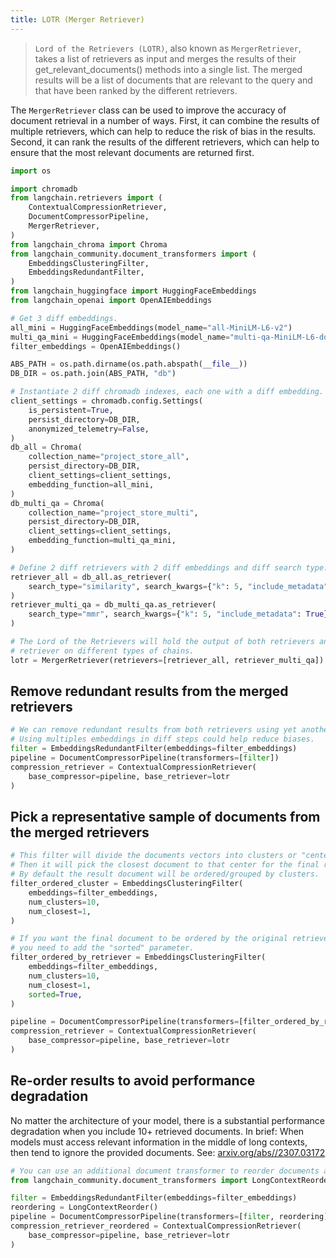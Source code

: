 ```yaml
---
title: LOTR (Merger Retriever)
---
```


>`Lord of the Retrievers (LOTR)`, also known as `MergerRetriever`, takes a list of retrievers as input and merges the results of their get_relevant_documents() methods into a single list. The merged results will be a list of documents that are relevant to the query and that have been ranked by the different retrievers.

The `MergerRetriever` class can be used to improve the accuracy of document retrieval in a number of ways. First, it can combine the results of multiple retrievers, which can help to reduce the risk of bias in the results. Second, it can rank the results of the different retrievers, which can help to ensure that the most relevant documents are returned first.

```python
import os

import chromadb
from langchain.retrievers import (
    ContextualCompressionRetriever,
    DocumentCompressorPipeline,
    MergerRetriever,
)
from langchain_chroma import Chroma
from langchain_community.document_transformers import (
    EmbeddingsClusteringFilter,
    EmbeddingsRedundantFilter,
)
from langchain_huggingface import HuggingFaceEmbeddings
from langchain_openai import OpenAIEmbeddings

# Get 3 diff embeddings.
all_mini = HuggingFaceEmbeddings(model_name="all-MiniLM-L6-v2")
multi_qa_mini = HuggingFaceEmbeddings(model_name="multi-qa-MiniLM-L6-dot-v1")
filter_embeddings = OpenAIEmbeddings()

ABS_PATH = os.path.dirname(os.path.abspath(__file__))
DB_DIR = os.path.join(ABS_PATH, "db")

# Instantiate 2 diff chromadb indexes, each one with a diff embedding.
client_settings = chromadb.config.Settings(
    is_persistent=True,
    persist_directory=DB_DIR,
    anonymized_telemetry=False,
)
db_all = Chroma(
    collection_name="project_store_all",
    persist_directory=DB_DIR,
    client_settings=client_settings,
    embedding_function=all_mini,
)
db_multi_qa = Chroma(
    collection_name="project_store_multi",
    persist_directory=DB_DIR,
    client_settings=client_settings,
    embedding_function=multi_qa_mini,
)

# Define 2 diff retrievers with 2 diff embeddings and diff search type.
retriever_all = db_all.as_retriever(
    search_type="similarity", search_kwargs={"k": 5, "include_metadata": True}
)
retriever_multi_qa = db_multi_qa.as_retriever(
    search_type="mmr", search_kwargs={"k": 5, "include_metadata": True}
)

# The Lord of the Retrievers will hold the output of both retrievers and can be used as any other
# retriever on different types of chains.
lotr = MergerRetriever(retrievers=[retriever_all, retriever_multi_qa])
```

## Remove redundant results from the merged retrievers

```python
# We can remove redundant results from both retrievers using yet another embedding.
# Using multiples embeddings in diff steps could help reduce biases.
filter = EmbeddingsRedundantFilter(embeddings=filter_embeddings)
pipeline = DocumentCompressorPipeline(transformers=[filter])
compression_retriever = ContextualCompressionRetriever(
    base_compressor=pipeline, base_retriever=lotr
)
```

## Pick a representative sample of documents from the merged retrievers

```python
# This filter will divide the documents vectors into clusters or "centers" of meaning.
# Then it will pick the closest document to that center for the final results.
# By default the result document will be ordered/grouped by clusters.
filter_ordered_cluster = EmbeddingsClusteringFilter(
    embeddings=filter_embeddings,
    num_clusters=10,
    num_closest=1,
)

# If you want the final document to be ordered by the original retriever scores
# you need to add the "sorted" parameter.
filter_ordered_by_retriever = EmbeddingsClusteringFilter(
    embeddings=filter_embeddings,
    num_clusters=10,
    num_closest=1,
    sorted=True,
)

pipeline = DocumentCompressorPipeline(transformers=[filter_ordered_by_retriever])
compression_retriever = ContextualCompressionRetriever(
    base_compressor=pipeline, base_retriever=lotr
)
```

## Re-order results to avoid performance degradation

No matter the architecture of your model, there is a substantial performance degradation when you include 10+ retrieved documents.
In brief: When models must access relevant information  in the middle of long contexts, then tend to ignore the provided documents.
See: [arxiv.org/abs//2307.03172](https://arxiv.org/abs//2307.03172)

```python
# You can use an additional document transformer to reorder documents after removing redundancy.
from langchain_community.document_transformers import LongContextReorder

filter = EmbeddingsRedundantFilter(embeddings=filter_embeddings)
reordering = LongContextReorder()
pipeline = DocumentCompressorPipeline(transformers=[filter, reordering])
compression_retriever_reordered = ContextualCompressionRetriever(
    base_compressor=pipeline, base_retriever=lotr
)
```
